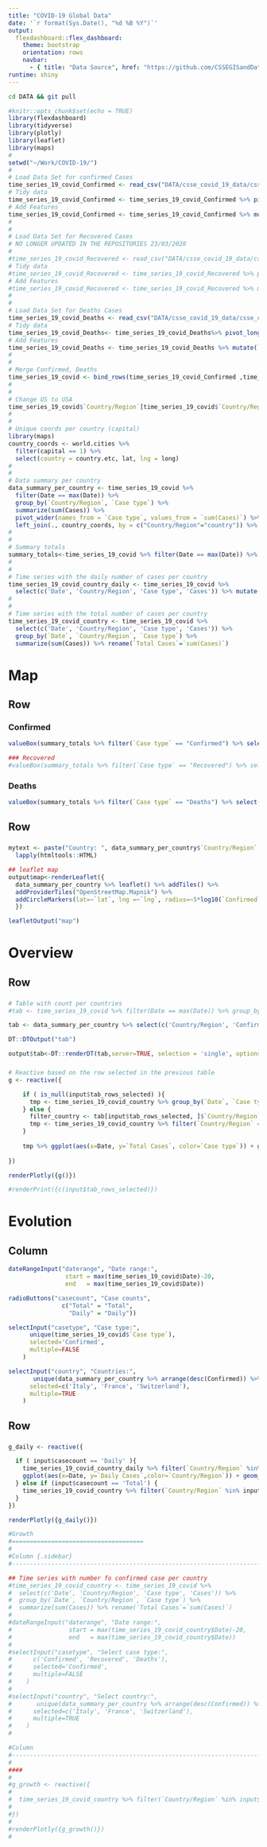 ```yaml
---
title: "COVID-19 Global Data"
date: '`r format(Sys.Date(), "%d %B %Y")`'
output: 
  flexdashboard::flex_dashboard:
    theme: bootstrap
    orientation: rows
    navbar:
      - { title: "Data Source", href: "https://github.com/CSSEGISandData/COVID-19", icon: "fa-github", align: right }
runtime: shiny
---
```


```bash
cd DATA && git pull
```

```r
#knitr::opts_chunk$set(echo = TRUE)
library(flexdashboard)
library(tidyverse)
library(plotly)
library(leaflet)
library(maps)
#
setwd("~/Work/COVID-19/")
#
# Load Data Set for confirmed Cases
time_series_19_covid_Confirmed <- read_csv("DATA/csse_covid_19_data/csse_covid_19_time_series/time_series_covid19_confirmed_global.csv")
# Tidy data
time_series_19_covid_Confirmed <- time_series_19_covid_Confirmed %>% pivot_longer(cols=c(-`Province/State`, -`Country/Region`, -Lat, -Long), names_to="Date", values_to="Cases" )
# Add Features
time_series_19_covid_Confirmed <- time_series_19_covid_Confirmed %>% mutate(`Case type`= "Confirmed")
#
#
# Load Data Set for Recovered Cases
# NO LONGER UPDATED IN THE REPOSITORIES 23/03/2020
#
#time_series_19_covid_Recovered <- read_csv("DATA/csse_covid_19_data/csse_covid_19_time_series/time_series_19-covid-Recovered.csv")
# Tidy data
#time_series_19_covid_Recovered <- time_series_19_covid_Recovered %>% pivot_longer(cols=c(-`Province/State`, -`Country/Region`, -Lat, -Long), names_to="Date", values_to="Cases" )
# Add Features
#time_series_19_covid_Recovered <- time_series_19_covid_Recovered %>% mutate(`Case type` = "Recovered")
#
#
# Load Data Set for Deaths Cases
time_series_19_covid_Deaths <- read_csv("DATA/csse_covid_19_data/csse_covid_19_time_series/time_series_covid19_deaths_global.csv")
# Tidy data
time_series_19_covid_Deaths<- time_series_19_covid_Deaths%>% pivot_longer(cols=c(-`Province/State`, -`Country/Region`, -Lat, -Long), names_to="Date", values_to="Cases" )
# Add Features
time_series_19_covid_Deaths <- time_series_19_covid_Deaths %>% mutate(`Case type` = "Deaths")
#
#
# Merge Confirmed, Deaths
time_series_19_covid <- bind_rows(time_series_19_covid_Confirmed ,time_series_19_covid_Deaths ) %>% mutate(Date = as.Date(Date, format = '%m/%d/%y'))
#
#
# Change US to USA
time_series_19_covid$`Country/Region`[time_series_19_covid$`Country/Region` == 'US'] <- "USA"
#
#
# Unique coords per country (capital)
library(maps)
country_coords <- world.cities %>% 
  filter(capital == 1) %>%
  select(country = country.etc, lat, lng = long)
#
#
# Data summary per country
data_summary_per_country <- time_series_19_covid %>% 
  filter(Date == max(Date)) %>% 
  group_by(`Country/Region`, `Case type`) %>% 
  summarize(sum(Cases)) %>% 
  pivot_wider(names_from = `Case type`, values_from = `sum(Cases)`) %>%
  left_join(., country_coords, by = c("Country/Region"="country")) %>% arrange(desc(`Confirmed`))
#
#
# Summary totals
summary_totals<-time_series_19_covid %>% filter(Date == max(Date)) %>% group_by(`Case type`) %>% summarize(sum(Cases))
#
#
# Time series with the daily number of cases per country
time_series_19_covid_country_daily <- time_series_19_covid %>% 
  select(c('Date', 'Country/Region', 'Case type', 'Cases')) %>% mutate(daily_cases = `Cases` - lag(`Cases`, default = 0)) %>% group_by(`Date`, `Country/Region`, `Case type`) %>% summarize(sum(daily_cases)) %>% rename(`Daily Cases`=`sum(daily_cases)`)
#
#
# Time series with the total number of cases per country
time_series_19_covid_country <- time_series_19_covid %>% 
  select(c('Date', 'Country/Region', 'Case type', 'Cases')) %>% 
  group_by(`Date`, `Country/Region`, `Case type`) %>% 
  summarize(sum(Cases)) %>% rename(`Total Cases`=`sum(Cases)`)

```

Map
=====================================  

Row
-------------------------------------

### Confirmed
```r
valueBox(summary_totals %>% filter(`Case type` == "Confirmed") %>% select(`sum(Cases)`), icon = "fa-stethoscope", color="#f39c12")
```


```r
### Recovered
#valueBox(summary_totals %>% filter(`Case type` == "Recovered") %>% select(`sum(Cases)`), icon = "fa-smile", color=" #27ae60 ")
```

### Deaths
```r
valueBox(summary_totals %>% filter(`Case type` == "Deaths") %>% select(`sum(Cases)`), icon = "fa-sad-tear", color='red')
```

Row
-------------------------------------

###
```r
mytext <- paste("Country: ", data_summary_per_country$`Country/Region`, "<br/>", "Confirmed: ", data_summary_per_country$`Confirmed`, "<br/>", "Recovered: ", data_summary_per_country$`Recovered`, "<br/>", "Deaths: ", data_summary_per_country$`Deaths`, sep="") %>%
  lapply(htmltools::HTML)

## leaflet map
output$map<-renderLeaflet({ 
  data_summary_per_country %>% leaflet() %>% addTiles() %>% 
  addProviderTiles("OpenStreetMap.Mapnik") %>%
  addCircleMarkers(lat=~`lat`, lng =~`lng`, radius=~5*log10(`Confirmed`), layerId = ~unique(`Country/Region`), stroke=FALSE, label = mytext)
  })

leafletOutput("map")

```

Overview
=====================================  

Row
-------------------------------------

###

```r
# Table with count per countries
#tab <- time_series_19_covid %>% filter(Date == max(Date)) %>% group_by(`Country/Region`, `Case type`) %>% summarize(sum(Cases)) %>% pivot_wider(names_from = `Case type`, values_from = `sum(Cases)`) %>% arrange(desc(`Confirmed`))

tab <- data_summary_per_country %>% select(c('Country/Region', 'Confirmed', 'Deaths'))

DT::DTOutput("tab")

output$tab<-DT::renderDT(tab,server=TRUE, selection = 'single', options = list(pageLength = 15, lengthMenu = c(15)))
```

###

```r
# Reactive based on the row selected in the previous table
g <- reactive({

    if ( is_null(input$tab_rows_selected) ){
      tmp <- time_series_19_covid_country %>% group_by(`Date`, `Case type`) %>% summarise(`Total Cases` = sum(`Total Cases`))
    } else {
      filter_country <- tab[input$tab_rows_selected, ]$`Country/Region`
      tmp <- time_series_19_covid_country %>% filter(`Country/Region` == filter_country)
    }
  
    tmp %>% ggplot(aes(x=Date, y=`Total Cases`, color=`Case type`)) + geom_line() + geom_point(size=2) + ylab("") + scale_color_manual(values=c("#f39c12", "red", "#52be80")) + theme(legend.title = element_blank(), legend.position = "none") + facet_grid(rows = vars(`Case type`), scales='free_y')
    
})

renderPlotly({g()})

#renderPrint({c(input$tab_rows_selected)})

```

Evolution
=====================================  

Column {.sidebar}
-----------------------------------------------------------------------

```r

dateRangeInput("daterange", "Date range:",
                start = max(time_series_19_covid$Date)-20,
                end   = max(time_series_19_covid$Date))

radioButtons("casecount", "Case counts",
               c("Total" = "Total",
                 "Daily" = "Daily"))

selectInput("casetype", "Case type:",
      unique(time_series_19_covid$`Case type`),
      selected='Confirmed',
      multiple=FALSE
    )

selectInput("country", "Countries:",
       unique(data_summary_per_country %>% arrange(desc(Confirmed)) %>% select(`Country/Region`)),
      selected=c('Italy', 'France', 'Switzerland'),
      multiple=TRUE
    )

```

Row
-----------------------------------------------------------------------

###

```r

g_daily <- reactive({

  if ( input$casecount == 'Daily' ){
    time_series_19_covid_country_daily %>% filter(`Country/Region` %in% input$country) %>% filter(Date >= input$daterange[1] & Date <= input$daterange[2] ) %>% filter(`Case type` == input$casetype) %>% 
    ggplot(aes(x=Date, y=`Daily Cases`,color=`Country/Region`)) + geom_line(size=1) + geom_point(size=2, stroke=1) + ylab(paste('Daily Cases: ', input$casetype)) +  theme(legend.title = element_blank())
  } else if (input$casecount == 'Total') {
    time_series_19_covid_country %>% filter(`Country/Region` %in% input$country) %>% filter(`Case type` == input$casetype) %>% filter(Date >= input$daterange[1] & Date <= input$daterange[2] ) %>% ggplot(aes(x=Date, y=`Total Cases`, color=`Country/Region`)) + geom_line(size=1) + geom_point(size=2, stroke=1) + ylab(paste('Total Cases: ', input$casetype)) +  theme(legend.title = element_blank())
  }
})

renderPlotly({g_daily()})

```

```r
#Growth
#=====================================  
#
#Column {.sidebar}
#-----------------------------------------------------------------------

## Time series with number fo confirmed case per country
#time_series_19_covid_country <- time_series_19_covid %>% 
#  select(c('Date', 'Country/Region', 'Case type', 'Cases')) %>% 
#  group_by(`Date`, `Country/Region`, `Case type`) %>% 
#  summarize(sum(Cases)) %>% rename(`Total Cases`=`sum(Cases)`)
#
#dateRangeInput("daterange", "Date range:",
#                start = max(time_series_19_covid_country$Date)-20,
#                end   = max(time_series_19_covid_country$Date))
#
#selectInput("casetype", "Select case type:",
#      c('Confirmed', 'Recovered', 'Deaths'),
#      selected='Confirmed',
#      multiple=FALSE
#    )
#
#selectInput("country", "Select country:",
#       unique(data_summary_per_country %>% arrange(desc(Confirmed)) %>% #select(`Country/Region`)),
#      selected=c('Italy', 'France', 'Switzerland'),
#      multiple=TRUE
#    )
#
```


```r
#Column
#-----------------------------------------------------------------------
#
####
#
#g_growth <- reactive({
#
#  time_series_19_covid_country %>% filter(`Country/Region` %in% input$country) %>% #filter(`Case type` == input$casetype) %>% filter(Date >= input$daterange[1] & Date <= #input$daterange[2] ) %>% ggplot(aes(x=Date, y=`Total Cases`, color=`Country/Region`)) + #geom_point(shape = 21, size=3, stroke=1) + ylab(paste('Total Cases: ', input$casetype)) #+  theme(legend.title = element_blank()) + geom_smooth(method="nls", formula=y ~ #exp(a+b*(x-min(x))), method.args = list(start=list(a=1,b=1)), se=FALSE, fullrange=TRUE) #+ xlim(input$daterange[1],input$daterange[2]+2) 
#  
#})
#
#renderPlotly({g_growth()})
#
```


